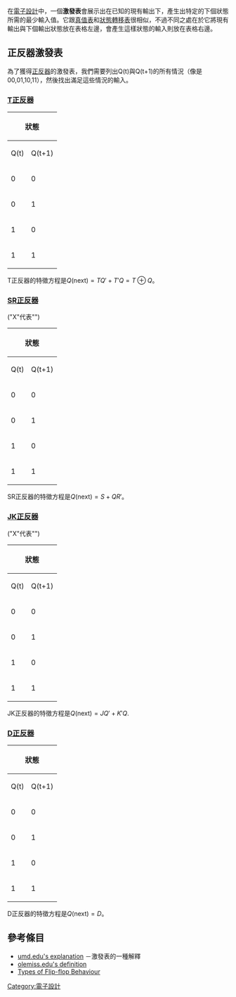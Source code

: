 {{cleanup-jargon|time=2016-06-11T15:38:31+00:00}}
{{NoteTA
|G1=Electronics
}}
在[[電子設計自動化|電子設計]]中，一個'''激發表'''會展示出在已知的現有輸出下，產生出特定的下個狀態所需的最少輸入值。它跟[[真值表|真值表]]和[[狀態轉移表|狀態轉移表]]很相似，不過不同之處在於它將現有輸出與下個輸出狀態放在表格左邊，會產生這樣狀態的輸入則放在表格右邊。

==正反器激發表==
為了獲得[[正反器|正反器]]的激發表，我們需要列出Q(t)與Q(t+1)的所有情況（像是00,01,10,11），然後找出滿足這些情況的輸入。

===[[正反器#T.E8.A7.A6.E5.8F.91.E5.99.A8|T正反器]]===
{| class="wikitable" border="1"
! colspan="2" | 狀態
! colspan="1" | 輸入
|-
! Q(t) !! Q(t+1)
! T
|-
| 0 || 0
| 0
|-
| 0 || 1
| 1
|-
| 1|| 0
| 1
|-
| 1 || 1
| 0
|}
T正反器的特徵方程是<math>Q(\text{next}) = TQ' + T'Q = T \oplus Q</math>。

===[[正反器#RS.E8.A7.A6.E5.8F.91.E5.99.A8|SR正反器]]===
("X"代表"{{link-en|皆可|Don't-care term}}")
{| class="wikitable" border="1"
! colspan="2" | 狀態
! colspan="2" | 輸入
|-
! Q(t) !! Q(t+1)
! S !! R
|-
| 0 || 0
| 0 || X
|-
| 0 || 1
| 1 || 0
|-
| 1 || 0
| 0 || 1
|-
| 1 || 1
| X || 0
|}
SR正反器的特徵方程是<math>Q(\text{next}) = S + QR'</math>。

===[[正反器#JK.E8.A7.A6.E5.8F.91.E5.99.A8|JK正反器]]===
("X"代表"{{link-en|皆可|Don't-care term}}")
{| class="wikitable" border="1"
! colspan="2" | 狀態
! colspan="2" | 輸入
|-
! Q(t) !! Q(t+1)
! J !! K
|-
| 0 || 0
| 0 || X
|-
| 0 || 1
| 1 || X
|-
| 1 || 0
| X || 1
|-
| 1 || 1
| X || 0
|}
JK正反器的特徵方程是<math>Q(\text{next}) = JQ' + K'Q</math>.

===[[正反器#D.E8.A7.A6.E5.8F.91.E5.99.A8|D正反器]]===
{| class="wikitable" border="1"
! colspan="2" | 狀態
! colspan="1" | 輸入
|-
! Q(t) !! Q(t+1)
! D
|-
| 0 || 0
| 0
|-
| 0 || 1
| 1
|-
| 1 || 0
| 0
|-
| 1 || 1
| 1
|}
D正反器的特徵方程是<math>Q(\text{next}) = D</math>。

==參考條目==
*[http://www.cs.umd.edu/class/spring2003/cmsc311/Notes/Seq/excite.html umd.edu's explanation] {{Wayback|url=http://www.cs.umd.edu/class/spring2003/cmsc311/Notes/Seq/excite.html |date=20160303221116 }} －激發表的一種解釋
*[https://web.archive.org/web/20120205182048/http://www.olemiss.edu/courses/EE/ELE_335/Spring2000/Htmlnotes/DesignI/tsld002.htm olemiss.edu's definition]
*[http://www.eelab.usyd.edu.au/digital_tutorial/part3/fl-types.htm Types of Flip-flop Behaviour] {{Wayback|url=http://www.eelab.usyd.edu.au/digital_tutorial/part3/fl-types.htm |date=20110510010819 }}

[[Category:電子設計|Category:電子設計]]